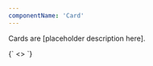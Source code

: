 ```yaml
---
componentName: 'Card'
---
```


Cards are [placeholder description here].

<LiveComponent>
  {`
<>
  <Card
    link="https://hashicorp.com"
    thumbnail={
      {src: "https://www.datocms-assets.com/19447/1648680074-screenshot-2022-03-31-at-00-40-47.png" , alt: "HashiConf Europe 2022 Recap" }
    }
    meta={[
      '2022-08-15',
      'Category'
    ]}
    heading="Display 5 - 4 lines with character limit of 130. Leo mauris fermentum pharetra blandit tellus euismod…"
    description="Body small - 4 lines with character limit of 170. Leo mauris fermentum pharetra blandit tellus euismod pharetra. Duis egestas volutpat dolor…"
  />
</>
`}
</LiveComponent>

<PropsTable props={componentProps} />
